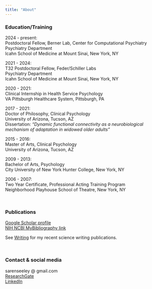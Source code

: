 ```yaml
---
title: "About"
---
```

<p>

### Education/Training

2024 - present:<br>
Postdoctoral Fellow, Berner Lab, Center for Computational Psychiatry<br>
Psychiatry Department<br>
Icahn School of Medicine at Mount Sinai, New York, NY

2021 - 2024:<br>
T32 Postdoctoral Fellow, Feder/Schiller Labs<br>
Psychiatry Department<br>
Icahn School of Medicine at Mount Sinai, New York, NY

2020 - 2021:<br>
Clinical Internship in Health Service Psychology<br>
VA Pittsburgh Healthcare System, Pittsburgh, PA

2017 - 2021:<br>
Doctor of Philosophy, Clinical Psychology<br>
University of Arizona, Tucson, AZ<br>
Dissertation:
_"Dynamic functional connectivity as a neurobiological mechanism of adaptation in widowed older adults"_ 

2015 - 2016:<br>
Master of Arts, Clinical Psychology<br>
University of Arizona, Tucson, AZ

2009 - 2013: <br>
Bachelor of Arts, Psychology<br>
City University of New York Hunter College, New York, NY

2006 - 2007: <br>
Two Year Certificate, Professional Acting Training Program<br>
Neighborhood Playhouse School of Theatre, New York, NY


<p><br>

### Publications

[Google Scholar profile](https://scholar.google.com/citations?user=sgm7c2UAAAAJ&hl=en)<br>
[NIH NCBI MyBibliography link](https://www.ncbi.nlm.nih.gov/myncbi/saren.seeley.1/bibliography/public/)

See [Writing](/sciwriting.html) for my recent science writing publications.

<p><br>

### Contact & social media

sarenseeley @ gmail.com<br>
[ResearchGate](https://www.researchgate.net/profile/Saren-Seeley)<br>
[LinkedIn](https://www.linkedin.com/in/saren-h-seeley-77a1b858/)
